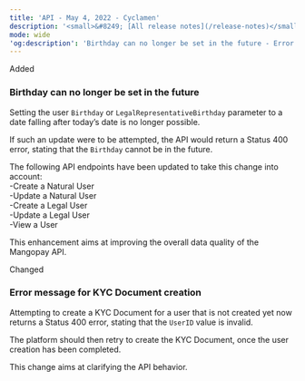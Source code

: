 ```yaml
---
title: 'API - May 4, 2022 - Cyclamen'  
description: '<small>&#8249; [All release notes](/release-notes)</small>'  
mode: wide  
'og:description': 'Birthday can no longer be set in the future - Error message for KYC Document creation'  
---
```

  
  <div class="pill pill-green">Added</div> 
  
### Birthday can no longer be set in the future  

Setting the user `Birthday` or `LegalRepresentativeBirthday` parameter to a date falling after today’s date is no longer possible.  

If such an update were to be attempted, the API would return a Status 400 error, stating that the `Birthday` cannot be in the future.  

The following API endpoints have been updated to take this change into account:  
-Create a Natural User  
-Update a Natural User  
-Create a Legal User  
-Update a Legal User  
-View a User  

This enhancement aims at improving the overall data quality of the Mangopay API.  
  <div class="pill pill-orange">Changed</div> 
  
### Error message for KYC Document creation  

Attempting to create a KYC Document for a user that is not created yet now returns a Status 400 error, stating that the `UserID` value is invalid.  

The platform should then retry to create the KYC Document, once the user creation has been completed.  

This change aims at clarifying the API behavior.